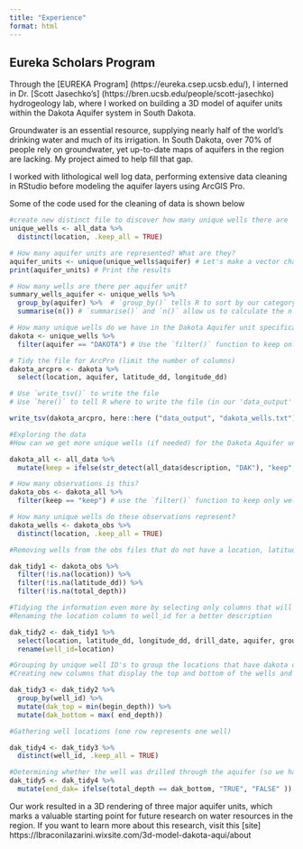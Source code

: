 ```yaml
---
title: "Experience"
format: html
---
```


## Eureka Scholars Program

Through the [EUREKA Program] (https://eureka.csep.ucsb.edu/), I interned in Dr. [Scott Jasechko’s] (https://bren.ucsb.edu/people/scott-jasechko) hydrogeology lab, where I worked on building a 3D model of aquifer units within the Dakota Aquifer system in South Dakota.

Groundwater is an essential resource, supplying nearly half of the world’s drinking water and much of its irrigation. In South Dakota, over 70% of people rely on groundwater, yet up-to-date maps of aquifers in the region are lacking. My project aimed to help fill that gap.

I worked with lithological well log data, performing extensive data cleaning in RStudio before modeling the aquifer layers using ArcGIS Pro. 

Some of the code used for the cleaning of data is shown below

```r
#create new distinct file to discover how many unique wells there are
unique_wells <- all_data %>% 
  distinct(location, .keep_all = TRUE) 

# How many aquifer units are represented? What are they? 
aquifer_units <- unique(unique_wells$aquifer) # Let's make a vector character string with all of the units
print(aquifer_units) # Print the results 

# How many wells are there per aquifer unit? 
summary_wells_aquifer <- unique_wells %>% 
  group_by(aquifer) %>%  # `group_by()` tells R to sort by our category aquifer (the column)
  summarise(n()) # `summarise()` and `n()` allow us to calculate the n (count) of wells 

# How many unique wells do we have in the Dakota Aquifer unit specifically?
dakota <- unique_wells %>% 
  filter(aquifer == "DAKOTA") # Use the `filter()` function to keep only wells that are drilled in the aquifer unit "Dakota" 

# Tidy the file for ArcPro (limit the number of columns) 
dakota_arcpro <- dakota %>% 
  select(location, aquifer, latitude_dd, longitude_dd) 

# Use `write_tsv()` to write the file 
# Use `here()` to tell R where to write the file (in our 'data_output' folder)

write_tsv(dakota_arcpro, here::here ("data_output", "dakota_wells.txt"))

```

```r
#Exploring the data
#How can we get more unique wells (if needed) for the Dakota Aquifer unit (hint: the 'description' column)? 

dakota_all <- all_data %>% 
  mutate(keep = ifelse(str_detect(all_data$description, "DAK"), "keep", NA)) #detect "dak" in well description and create new colun categorized either "keep" or NA

# How many observations is this? 
dakota_obs <- dakota_all %>% 
  filter(keep == "keep") # use the `filter()` function to keep only wells that we identified that have the Dakota in their description 

# How many unique wells do these observations represent? 
dakota_wells <- dakota_obs %>% 
  distinct(location, .keep_all = TRUE)

#Removing wells from the obs files that do not have a location, latitude, or longitude

dak_tidy1 <- dakota_obs %>% 
  filter(!is.na(location)) %>% 
  filter(!is.na(latitude_dd)) %>% 
  filter(!is.na(total_depth))

#Tidying the information even more by selecting only columns that will be useful for our project
#Renaming the location column to well_id for a better description

dak_tidy2 <- dak_tidy1 %>% 
  select(location, latitude_dd, longitude_dd, drill_date, aquifer, ground_elevation, total_depth, begin_depth, end_depth, description) %>%
  rename(well_id=location)

#Grouping by unique well ID's to group the locations that have dakota observations in multiple layers
#Creating new columns that display the top and bottom of the wells and locations

dak_tidy3 <- dak_tidy2 %>% 
  group_by(well_id) %>% 
  mutate(dak_top = min(begin_depth)) %>% 
  mutate(dak_bottom = max( end_depth))

#Gathering well locations (one row represents one well)

dak_tidy4 <- dak_tidy3 %>% 
  distinct(well_id, .keep_all = TRUE)

#Determining whether the well was drilled through the aquifer (so we have an accurate start and end) or if the bottom of the well is when drilling ended
dak_tidy5 <- dak_tidy4 %>% 
  mutate(end_dak= ifelse(total_depth == dak_bottom, "TRUE", "FALSE" ))
```

Our work resulted in a 3D rendering of three major aquifer units, which marks a valuable starting point for future research on water resources in the region. If you want to learn more about this research, visit this [site] https://lbraconilazarini.wixsite.com/3d-model-dakota-aqui/about 
